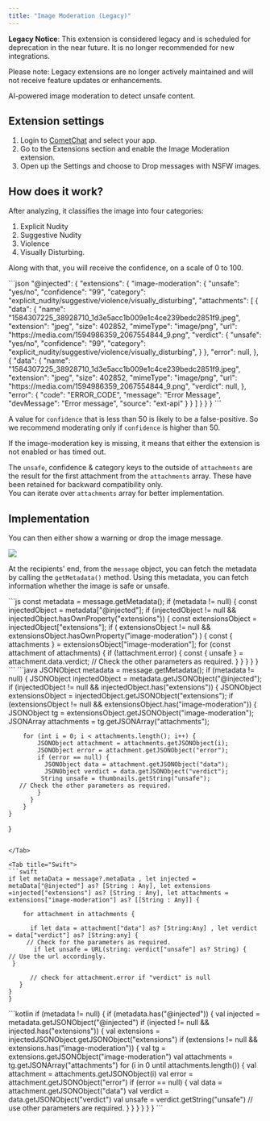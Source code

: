 ```yaml
---
title: "Image Moderation (Legacy)"
---
```


<Warning>

**Legacy Notice**: This extension is considered legacy and is scheduled for deprecation in the near future. It is no longer recommended for new integrations.

Please note: Legacy extensions are no longer actively maintained and will not receive feature updates or enhancements.

</Warning>

AI-powered image moderation to detect unsafe content.

## Extension settings

1. Login to [CometChat](https://app.cometchat.com/login) and select your app.
2. Go to the Extensions section and enable the Image Moderation extension.
3. Open up the Settings and choose to Drop messages with NSFW images.

## How does it work?

After analyzing, it classifies the image into four categories:

1. Explicit Nudity
2. Suggestive Nudity
3. Violence
4. Visually Disturbing.

Along with that, you will receive the confidence, on a scale of 0 to 100.

<Tabs>
<Tab title="JSON">
```json
"@injected": {
  "extensions": {
    "image-moderation": {
      "unsafe": "yes/no",
      "confidence": "99",
      "category": "explicit_nudity/suggestive/violence/visually_disturbing",
      "attachments": [
        {
         "data": {
            "name": "1584307225_38928710_1d3e5acc1b009e1c4ce239bedc2851f9.jpeg",
            "extension": "jpeg",
      "size": 402852,
      "mimeType": "image/png",
      "url": "https://media.com/1594986359_2067554844_9.png",
           "verdict": {
             "unsafe": "yes/no",
          "confidence": "99",
          "category": "explicit_nudity/suggestive/violence/visually_disturbing",
            }
          },
          "error": null,
        },
        {
          "data": {
           "name": "1584307225_38928710_1d3e5acc1b009e1c4ce239bedc2851f9.jpeg",
            "extension": "jpeg",
      "size": 402852,
      "mimeType": "image/png",
      "url": "https://media.com/1594986359_2067554844_9.png",
            "verdict": null,
          },
          "error": {
           "code": "ERROR_CODE",
            "message": "Error Message",
            "devMessage": "Error message",
            "source": "ext-api"
          }
        }
      ]
    }
  }
}
```

</Tab>

</Tabs>

A value for `confidence` that is less than 50 is likely to be a false-positive. So we recommend moderating only if `confidence` is higher than 50.

If the image-moderation key is missing, it means that either the extension is not enabled or has timed out.

<Note>

The `unsafe`, confidence & category keys to the outside of `attachments` are the result for the first attachment from the `attachments` array. These have been retained for backward compatibility only.\
You can iterate over `attachments` array for better implementation.

</Note>

## Implementation

You can then either show a warning or drop the image message.

<Frame>
  <img src="/images/056c3014-3azkty7v69ivt0o8g6i1zt26wqjudtkenwdjw5ua9mku21rfbr8zous9yuaqrlh0-130fe04e044cafacd092b388fe27d6e4.png" />
</Frame>

At the recipients' end, from the `message` object, you can fetch the metadata by calling the `getMetadata()` method. Using this metadata, you can fetch information whether the image is safe or unsafe.

<Tabs>
<Tab title="JavaScript">
```js
const metadata = message.getMetadata();
if (metadata != null) {
  const injectedObject = metadata["@injected"];
  if (injectedObject != null && injectedObject.hasOwnProperty("extensions")) {
    const extensionsObject = injectedObject["extensions"];
    if (
      extensionsObject != null &&
      extensionsObject.hasOwnProperty("image-moderation")
    ) {
      const { attachments } = extensionsObject["image-moderation"];
      for (const attachment of attachments) {
        if (!attachment.error) {
         const { unsafe } = attachment.data.verdict;
         // Check the other parameters as required.
        }
      }
    }
  }
}
```

</Tab>

<Tab title="Java">
```java
JSONObject metadata = message.getMetadata();
if (metadata != null) {
  JSONObject injectedObject = metadata.getJSONObject("@injected");
  if (injectedObject != null && injectedObject.has("extensions")) {
    JSONObject extensionsObject = injectedObject.getJSONObject("extensions");
    if (extensionsObject != null && extensionsObject.has("image-moderation"))
        {
          JSONObject tg = extensionsObject.getJSONObject("image-moderation");
        JSONArray attachments = tg.getJSONArray("attachments");

        for (int i = 0; i < attachments.length(); i++) {
            JSONObject attachment = attachments.getJSONObject(i);
            JSONObject error = attachment.getJSONObject("error");
            if (error == null) {
              JSONObject data = attachment.getJSONObject("data");
              JSONObject verdict = data.getJSONObject("verdict");
             String unsafe = thumbnails.getString("unsafe");
       // Check the other parameters as required.
            }
          }
        }
    }
}
```

</Tab>

<Tab title="Swift">
```swift
if let metaData = message?.metaData , let injected = metaData["@injected"] as? [String : Any], let extensions =injected["extensions"] as? [String : Any], let attachments = extensions["image-moderation"] as? [[String : Any]] {

    for attachment in attachments {

      if let data = attachment["data"] as? [String:Any] , let verdict = data["verdict"] as? [String:any] {
     // Check for the parameters as required.
       if let unsafe = URL(string: verdict["unsafe"] as? String) {
// Use the url accordingly.
 }
      
      // check for attachment.error if "verdict" is null
   }
}
}
```

</Tab>

<Tab title="Kotlin">
```kotlin
if (metadata != null) {
  if (metadata.has("@injected")) {
  val injected = metadata.getJSONObject("@injected")
    if (injected != null && injected.has("extensions")) {
     val extensions = injectedJSONObject.getJSONObject("extensions")
   if (extensions != null && extensions.has("image-moderation")) {
     val tg = extensions.getJSONObject("image-moderation")
     val attachments = tg.getJSONArray("attachments")
    for (i in 0 until attachments.length()) {
          val attachment = attachments.getJSONObject(i)
          val error = attachment.getJSONObject("error")
          if (error == null) {
            val data = attachment.getJSONObject("data")
            val verdict = data.getJSONObject("verdict")
           val unsafe = verdict.getString("unsafe")
            // use other parameters are required.
          }
        }
   }
  }
 }
}
```

</Tab>

</Tabs>
